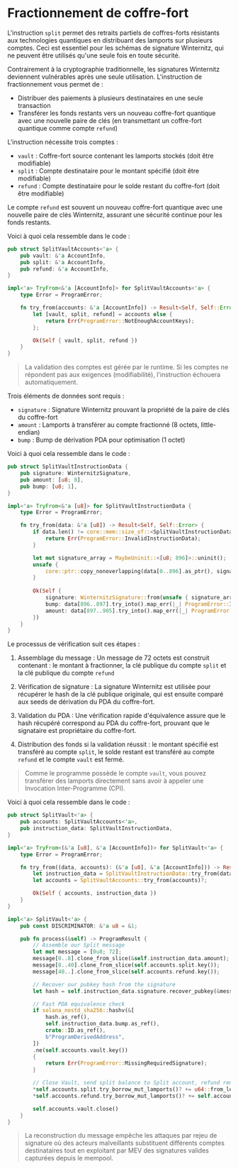 # Fractionnement de coffre-fort

L'instruction `split` permet des retraits partiels de coffres-forts résistants aux technologies quantiques en distribuant des lamports sur plusieurs comptes. Ceci est essentiel pour les schémas de signature Winternitz, qui ne peuvent être utilisés qu'une seule fois en toute sécurité.

Contrairement à la cryptographie traditionnelle, les signatures Winternitz deviennent vulnérables après une seule utilisation. L'instruction de fractionnement vous permet de :
- Distribuer des paiements à plusieurs destinataires en une seule transaction
- Transférer les fonds restants vers un nouveau coffre-fort quantique avec une nouvelle paire de clés (en transmettant un coffre-fort quantique comme compte `refund`)

<ArticleSection name="Comptes requis" id="required-accounts" level="h2" />

L'instruction nécessite trois comptes :

- `vault` : Coffre-fort source contenant les lamports stockés (doit être modifiable)
- `split` : Compte destinataire pour le montant spécifié (doit être modifiable)  
- `refund` : Compte destinataire pour le solde restant du coffre-fort (doit être modifiable)

Le compte `refund` est souvent un nouveau coffre-fort quantique avec une nouvelle paire de clés Winternitz, assurant une sécurité continue pour les fonds restants.

Voici à quoi cela ressemble dans le code :

```rust
pub struct SplitVaultAccounts<'a> {
    pub vault: &'a AccountInfo,
    pub split: &'a AccountInfo,
    pub refund: &'a AccountInfo,
}

impl<'a> TryFrom<&'a [AccountInfo]> for SplitVaultAccounts<'a> {
    type Error = ProgramError;

    fn try_from(accounts: &'a [AccountInfo]) -> Result<Self, Self::Error> {
        let [vault, split, refund] = accounts else {
            return Err(ProgramError::NotEnoughAccountKeys);
        };

        Ok(Self { vault, split, refund })
    }
}
```

> La validation des comptes est gérée par le runtime. Si les comptes ne répondent pas aux exigences (modifiabilité), l'instruction échouera automatiquement.

<ArticleSection name="Données d'instruction" id="instruction-data" level="h2" />

Trois éléments de données sont requis :
- `signature` : Signature Winternitz prouvant la propriété de la paire de clés du coffre-fort
- `amount` : Lamports à transférer au compte fractionné (8 octets, little-endian)
- `bump` : Bump de dérivation PDA pour optimisation (1 octet)

Voici à quoi cela ressemble dans le code :

```rust
pub struct SplitVaultInstructionData {
    pub signature: WinternitzSignature,
    pub amount: [u8; 8],
    pub bump: [u8; 1],
}

impl<'a> TryFrom<&'a [u8]> for SplitVaultInstructionData {
    type Error = ProgramError;

    fn try_from(data: &'a [u8]) -> Result<Self, Self::Error> {
        if data.len() != core::mem::size_of::<SplitVaultInstructionData>() {
            return Err(ProgramError::InvalidInstructionData);
        }

        let mut signature_array = MaybeUninit::<[u8; 896]>::uninit();
        unsafe {
            core::ptr::copy_nonoverlapping(data[0..896].as_ptr(), signature_array.as_mut_ptr() as *mut u8, 896);
        }
        
        Ok(Self { 
            signature: WinternitzSignature::from(unsafe { signature_array.assume_init() }),
            bump: data[896..897].try_into().map_err(|_| ProgramError::InvalidInstructionData)?,
            amount: data[897..905].try_into().map_err(|_| ProgramError::InvalidInstructionData)?,
        })
    }
}
```

<ArticleSection name="Logique d'instruction" id="instruction-logic" level="h2" />

Le processus de vérification suit ces étapes :

1. Assemblage du message : Un message de 72 octets est construit contenant : le montant à fractionner, la clé publique du compte `split` et la clé publique du compte `refund`

2. Vérification de signature : La signature Winternitz est utilisée pour récupérer le hash de la clé publique originale, qui est ensuite comparé aux seeds de dérivation du PDA du coffre-fort.

3. Validation du PDA : Une vérification rapide d'équivalence assure que le hash récupéré correspond au PDA du coffre-fort, prouvant que le signataire est propriétaire du coffre-fort.

4. Distribution des fonds si la validation réussit : le montant spécifié est transféré au compte `split`, le solde restant est transféré au compte `refund` et le compte `vault` est fermé.

> Comme le programme possède le compte `vault`, vous pouvez transférer des lamports directement sans avoir à appeler une Invocation Inter-Programme (CPI).

Voici à quoi cela ressemble dans le code :

```rust
pub struct SplitVault<'a> {
    pub accounts: SplitVaultAccounts<'a>,
    pub instruction_data: SplitVaultInstructionData,
}

impl<'a> TryFrom<(&'a [u8], &'a [AccountInfo])> for SplitVault<'a> {
    type Error = ProgramError;

    fn try_from((data, accounts): (&'a [u8], &'a [AccountInfo])) -> Result<Self, Self::Error> {
        let instruction_data = SplitVaultInstructionData::try_from(data)?;
        let accounts = SplitVaultAccounts::try_from(accounts)?;

        Ok(Self { accounts, instruction_data })
    }
}

impl<'a> SplitVault<'a> {
    pub const DISCRIMINATOR: &'a u8 = &1;

    pub fn process(&self) -> ProgramResult {
        // Assemble our Split message
        let mut message = [0u8; 72];
        message[0..8].clone_from_slice(&self.instruction_data.amount);
        message[8..40].clone_from_slice(self.accounts.split.key());
        message[40..].clone_from_slice(self.accounts.refund.key());

        // Recover our pubkey hash from the signature
        let hash = self.instruction_data.signature.recover_pubkey(&message).merklize();

        // Fast PDA equivalence check
        if solana_nostd_sha256::hashv(&[
            hash.as_ref(),
            self.instruction_data.bump.as_ref(),
            crate::ID.as_ref(),
            b"ProgramDerivedAddress",
        ])
        .ne(self.accounts.vault.key())
        {
            return Err(ProgramError::MissingRequiredSignature);
        }

        // Close Vault, send split balance to Split account, refund remainder to Refund account
        *self.accounts.split.try_borrow_mut_lamports()? += u64::from_le_bytes(self.instruction_data.amount);
        *self.accounts.refund.try_borrow_mut_lamports()? += self.accounts.vault.lamports().saturating_sub(u64::from_le_bytes(self.instruction_data.amount));

        self.accounts.vault.close()
    }
}
```

> La reconstruction du message empêche les attaques par rejeu de signature où des acteurs malveillants substituent différents comptes destinataires tout en exploitant par MEV des signatures valides capturées depuis le mempool.